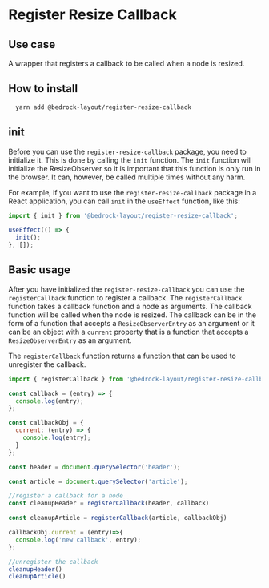 
<Meta title="Hooks/register-resize-callback" />

# Register Resize Callback

## Use case

A wrapper that registers a callback to be called when a node is resized.

## How to install

```bash
  yarn add @bedrock-layout/register-resize-callback
```

## init

Before you can use the `register-resize-callback` package, you need to initialize it. This is done by calling the `init` function. The `init` function will initialize the ResizeObserver so it is important that this function is only run in the browser. It can, however, be called multiple times without any harm.

For example, if you want to use the `register-resize-callback` package in a React application, you can call `init` in the `useEffect` function, like this:

```js
import { init } from '@bedrock-layout/register-resize-callback';

useEffect(() => {
  init();
}, []);
```

## Basic usage

After you have initialized the `register-resize-callback` you can use the `registerCallback` function to register a callback. The `registerCallback` function takes a callback function and a node as arguments. The callback function will be called when the node is resized. The callback can be in the form of a function that accepts a `ResizeObserverEntry` as an argument or it can be an object with a `current` property that is a function that accepts a `ResizeObserverEntry` as an argument.

The `registerCallback` function returns a function that can be used to unregister the callback.

```javascript
import { registerCallback } from '@bedrock-layout/register-resize-callback';

const callback = (entry) => {
  console.log(entry);
};

const callbackObj = {
  current: (entry) => {
    console.log(entry);
  }
};

const header = document.querySelector('header');

const article = document.querySelector('article');

//register a callback for a node
const cleanupHeader = registerCallback(header, callback)

const cleanupArticle = registerCallback(article, callbackObj)

callbackObj.current = (entry)=>{
  console.log('new callback', entry);
};

//unregister the callback
cleanupHeader()
cleanupArticle()
```
